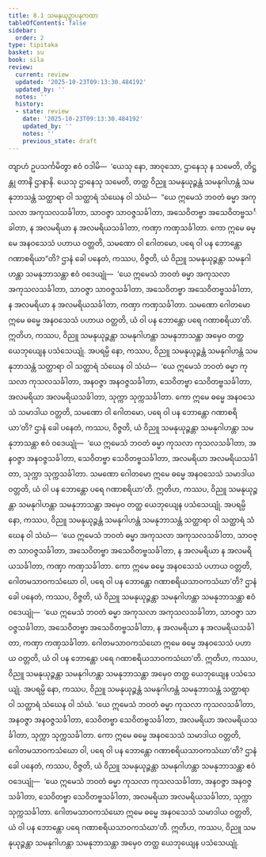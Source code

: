 ```yaml
---
title: 8.1 သမနုယုဉ္ဇာပနကထာ
tableOfContents: false
sidebar:
  order: 2
type: tipitaka
basket: su
book: sila
review:
  current: review
  updated: '2025-10-23T09:13:30.484192'
  updated_by: ''
  notes: ''
  history:
  - state: review
    date: '2025-10-23T09:13:30.484192'
    updated_by: ''
    notes: ''
    previous_state: draft
---
```



<ReviewStatus review={frontmatter.review} showDetails={true} />

<HypothesisAnnotation frontmatter={frontmatter} />

<DynamicBreadcrumb />

<Division number="385" book="sila" e="ch" v="6" p="154">

<Paragraph number="635" book="sila">
တျာဟံ ဥပသင်္ကမိတွာ ဧဝံ ဝဒါမိ—  ‘ယေသု နော, အာဝုသော, ဌာနေသု န သမေတိ, တိဋ္ဌန္တု တာနိ ဌာနာနိ. ယေသု ဌာနေသု သမေတိ, တတ္ထ ဝိညူ သမနုယုဉ္ဇန္တံ သမနုဂါဟန္တံ သမနုဘာသန္တံ သတ္ထာရာ ဝါ သတ္ထာရံ သံဃေန ဝါ သံဃံ—  “ယေ ဣမေသံ ဘဝတံ ဓမ္မာ အကုသလာ အကုသလသင်္ခါတာ, သာဝဇ္ဇာ သာဝဇ္ဇသင်္ခါတာ, အသေဝိတဗ္ဗာ အသေဝိတဗ္ဗသင်္ခါတာ, န အလမရိယာ န အလမရိယသင်္ခါတာ, ကဏှာ ကဏှသင်္ခါတာ. ကော ဣမေ ဓမ္မေ အနဝသေသံ ပဟာယ ဝတ္တတိ, သမဏော ဝါ ဂေါတမော, ပရေ ဝါ ပန ဘောန္တော ဂဏာစရိယာ”တိ?
</Paragraph>

</Division>
<Division number="386" book="sila" e="ch" v="6" p="154">

<Paragraph number="636" book="sila">
ဌာနံ ခေါ ပနေတံ, ကဿပ, ဝိဇ္ဇတိ, ယံ ဝိညူ သမနုယုဉ္ဇန္တာ သမနုဂါဟန္တာ သမနုဘာသန္တာ ဧဝံ ဝဒေယျုံ—  ‘ယေ ဣမေသံ ဘဝတံ ဓမ္မာ အကုသလာ အကုသလသင်္ခါတာ, သာဝဇ္ဇာ သာဝဇ္ဇသင်္ခါတာ, အသေဝိတဗ္ဗာ အသေဝိတဗ္ဗသင်္ခါတာ, န အလမရိယာ န အလမရိယသင်္ခါတာ, ကဏှာ ကဏှသင်္ခါတာ. သမဏော ဂေါတမော ဣမေ ဓမ္မေ အနဝသေသံ ပဟာယ ဝတ္တတိ, ယံ ဝါ ပန ဘောန္တော ပရေ ဂဏာစရိယာ’တိ. ဣတိဟ, ကဿပ, ဝိညူ သမနုယုဉ္ဇန္တာ သမနုဂါဟန္တာ သမနုဘာသန္တာ အမှေဝ တတ္ထ ယေဘုယျေန ပသံသေယျုံ.
</Paragraph>

</Division>
<Division number="387" book="sila" e="ch" v="6" p="155">

<Paragraph number="637" book="sila">
အပရမ္ပိ နော, ကဿပ, ဝိညူ သမနုယုဉ္ဇန္တံ သမနုဂါဟန္တံ သမနုဘာသန္တံ သတ္ထာရာ ဝါ သတ္ထာရံ သံဃေန ဝါ သံဃံ—  ‘ယေ ဣမေသံ ဘဝတံ ဓမ္မာ ကုသလာ ကုသလသင်္ခါတာ, အနဝဇ္ဇာ အနဝဇ္ဇသင်္ခါတာ, သေဝိတဗ္ဗာ သေဝိတဗ္ဗသင်္ခါတာ, အလမရိယာ အလမရိယသင်္ခါတာ, သုက္ကာ သုက္ကသင်္ခါတာ. ကော ဣမေ ဓမ္မေ အနဝသေသံ သမာဒါယ ဝတ္တတိ, သမဏော ဝါ ဂေါတမော, ပရေ ဝါ ပန ဘောန္တော ဂဏာစရိယာ’တိ?
</Paragraph>

</Division>
<Division number="388" book="sila" e="ch" v="6" p="155">

<Paragraph number="638" book="sila">
ဌာနံ ခေါ ပနေတံ, ကဿပ, ဝိဇ္ဇတိ, ယံ ဝိညူ သမနုယုဉ္ဇန္တာ သမနုဂါဟန္တာ သမနုဘာသန္တာ ဧဝံ ဝဒေယျုံ—  ‘ယေ ဣမေသံ ဘဝတံ ဓမ္မာ ကုသလာ ကုသလသင်္ခါတာ, အနဝဇ္ဇာ အနဝဇ္ဇသင်္ခါတာ, သေဝိတဗ္ဗာ သေဝိတဗ္ဗသင်္ခါတာ, အလမရိယာ အလမရိယသင်္ခါတာ, သုက္ကာ သုက္ကသင်္ခါတာ. သမဏော ဂေါတမော ဣမေ ဓမ္မေ အနဝသေသံ သမာဒါယ ဝတ္တတိ, ယံ ဝါ ပန ဘောန္တော ပရေ ဂဏာစရိယာ’တိ. ဣတိဟ, ကဿပ, ဝိညူ သမနုယုဉ္ဇန္တာ သမနုဂါဟန္တာ သမနုဘာသန္တာ အမှေဝ တတ္ထ ယေဘုယျေန ပသံသေယျုံ.
</Paragraph>

</Division>
<Division number="389" book="sila" e="ch" v="6" p="155">

<Paragraph number="639" book="sila">
အပရမ္ပိ နော, ကဿပ, ဝိညူ သမနုယုဉ္ဇန္တံ သမနုဂါဟန္တံ သမနုဘာသန္တံ သတ္ထာရာ ဝါ သတ္ထာရံ သံဃေန ဝါ သံဃံ—  ‘ယေ ဣမေသံ ဘဝတံ ဓမ္မာ အကုသလာ အကုသလသင်္ခါတာ, သာဝဇ္ဇာ သာဝဇ္ဇသင်္ခါတာ, အသေဝိတဗ္ဗာ အသေဝိတဗ္ဗသင်္ခါတာ, န အလမရိယာ န အလမရိယသင်္ခါတာ, ကဏှာ ကဏှသင်္ခါတာ. ကော ဣမေ ဓမ္မေ အနဝသေသံ ပဟာယ ဝတ္တတိ, ဂေါတမသာဝကသံဃော ဝါ, ပရေ ဝါ ပန ဘောန္တော ဂဏာစရိယသာဝကသံဃာ’တိ?
</Paragraph>

</Division>
<Division number="390" book="sila" e="ch" v="6" p="155">

<Paragraph number="640" book="sila">
ဌာနံ ခေါ ပနေတံ, ကဿပ, ဝိဇ္ဇတိ, ယံ ဝိညူ သမနုယုဉ္ဇန္တာ သမနုဂါဟန္တာ သမနုဘာသန္တာ ဧဝံ ဝဒေယျုံ—  ‘ယေ ဣမေသံ ဘဝတံ ဓမ္မာ အကုသလာ အကုသလသင်္ခါတာ, သာဝဇ္ဇာ သာဝဇ္ဇသင်္ခါတာ, အသေဝိတဗ္ဗာ အသေဝိတဗ္ဗသင်္ခါတာ, န အလမရိယာ န အလမရိယသင်္ခါတာ, ကဏှာ ကဏှသင်္ခါတာ. ဂေါတမသာဝကသံဃော ဣမေ ဓမ္မေ အနဝသေသံ ပဟာယ ဝတ္တတိ, ယံ ဝါ ပန ဘောန္တော ပရေ ဂဏာစရိယသာဝကသံဃာ’တိ. ဣတိဟ, ကဿပ, ဝိညူ သမနုယုဉ္ဇန္တာ သမနုဂါဟန္တာ သမနုဘာသန္တာ အမှေဝ တတ္ထ ယေဘုယျေန ပသံသေယျုံ.
</Paragraph>

</Division>
<Division number="391" book="sila" e="ch" v="6" p="156">

<Paragraph number="641" book="sila">
အပရမ္ပိ နော, ကဿပ, ဝိညူ သမနုယုဉ္ဇန္တံ သမနုဂါဟန္တံ သမနုဘာသန္တံ သတ္ထာရာ ဝါ သတ္ထာရံ သံဃေန ဝါ သံဃံ. ‘ယေ ဣမေသံ ဘဝတံ ဓမ္မာ ကုသလာ ကုသလသင်္ခါတာ, အနဝဇ္ဇာ အနဝဇ္ဇသင်္ခါတာ, သေဝိတဗ္ဗာ သေဝိတဗ္ဗသင်္ခါတာ, အလမရိယာ အလမရိယသင်္ခါတာ, သုက္ကာ သုက္ကသင်္ခါတာ. ကော ဣမေ ဓမ္မေ အနဝသေသံ သမာဒါယ ဝတ္တတိ, ဂေါတမသာဝကသံဃော ဝါ, ပရေ ဝါ ပန ဘောန္တော ဂဏာစရိယသာဝကသံဃာ’တိ?
</Paragraph>

</Division>
<Division number="392" book="sila" e="ch" v="6" p="156">

<Paragraph number="642" book="sila">
ဌာနံ ခေါ ပနေတံ, ကဿပ, ဝိဇ္ဇတိ, ယံ ဝိညူ သမနုယုဉ္ဇန္တာ သမနုဂါဟန္တာ သမနုဘာသန္တာ ဧဝံ ဝဒေယျုံ—  ‘ယေ ဣမေသံ ဘဝတံ ဓမ္မာ ကုသလာ ကုသလသင်္ခါတာ, အနဝဇ္ဇာ အနဝဇ္ဇသင်္ခါတာ, သေဝိတဗ္ဗာ သေဝိတဗ္ဗသင်္ခါတာ, အလမရိယာ အလမရိယသင်္ခါတာ, သုက္ကာ သုက္ကသင်္ခါတာ. ဂေါတမသာဝကသံဃော ဣမေ ဓမ္မေ အနဝသေသံ သမာဒါယ ဝတ္တတိ, ယံ ဝါ ပန ဘောန္တော ပရေ ဂဏာစရိယသာဝကသံဃာ’တိ. ဣတိဟ, ကဿပ, ဝိညူ သမနုယုဉ္ဇန္တာ သမနုဂါဟန္တာ သမနုဘာသန္တာ အမှေဝ တတ္ထ ယေဘုယျေန ပသံသေယျုံ.
</Paragraph>
</Division>
